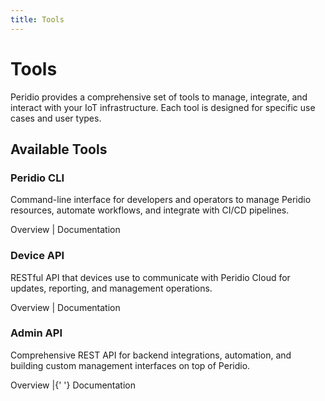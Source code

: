 ```yaml
---
title: Tools
---
```



# Tools

Peridio provides a comprehensive set of tools to manage, integrate, and interact with your IoT infrastructure. Each tool is designed for specific use cases and user types.

## Available Tools

<div className="row margin-top--lg">
  <div className="col col--6">
    <div className="card">
      <div className="card__header">
        <h3>Peridio CLI</h3>
      </div>
      <div className="card__body">
        <p>
          Command-line interface for developers and operators to manage Peridio resources, automate workflows, and integrate with CI/CD pipelines.
        </p>
        <p>
          <Link to="/dev-center/tools/cli">Overview</Link> | <Link to="/cli">Documentation</Link>
        </p>
      </div>
    </div>
  </div>

  <div className="col col--6">
    <div className="card">
      <div className="card__header">
        <h3>Device API</h3>
      </div>
      <div className="card__body">
        <p>
          RESTful API that devices use to communicate with Peridio Cloud for updates, reporting, and management operations.
        </p>
        <p>
          <Link to="/dev-center/tools/device-api">Overview</Link> | <Link to="/device-api">Documentation</Link>
        </p>
      </div>
    </div>
  </div>
</div>

<div className="row">
  <div className="col col--6">
    <div className="card">
      <div className="card__header">
        <h3>Admin API</h3>
      </div>
      <div className="card__body">
        <p>
          Comprehensive REST API for backend integrations, automation, and building custom
          management interfaces on top of Peridio.
        </p>
        <p>
          <Link to="/dev-center/tools/admin-api">Overview</Link> |{' '}
          <Link to="/admin-api">Documentation</Link>
        </p>
      </div>
    </div>
  </div>
</div>
